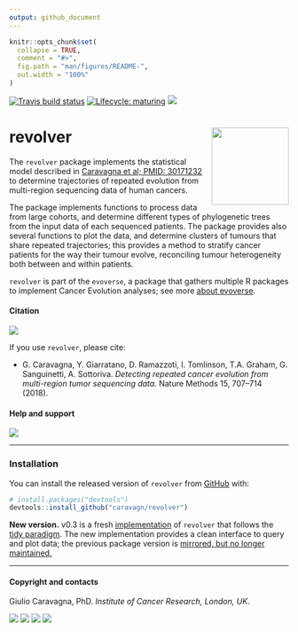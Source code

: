 ```yaml
---
output: github_document
---
```



```r
knitr::opts_chunk$set(
  collapse = TRUE,
  comment = "#>",
  fig.path = "man/figures/README-",
  out.width = "100%"
)
```

<!-- badges: start -->
[![Travis build status](https://travis-ci.org/caravagn/revolver.svg?branch=master)](https://travis-ci.org/caravagn/revolver)
[![Lifecycle: maturing](https://img.shields.io/badge/lifecycle-maturing-blue.svg)](https://www.tidyverse.org/lifecycle/#maturing)
[![](https://img.shields.io/badge/Part%20of-evoverse-blue.svg)](https://caravagn.github.io/evoverse)
<!-- badges: end -->

# revolver <a href='caravagn.github.io/revolver'><img src='man/figures/logo.png' align="right" height="139" /></a>

The `revolver` package implements the statistical model described in [Caravagna et al; PMID: 30171232](https://www.ncbi.nlm.nih.gov/pubmed/30171232) to determine trajectories of repeated evolution from multi-region sequencing data of human cancers. 

The package implements functions to process data from large cohorts, and determine different types of phylogenetic trees from the input data of each sequenced patients. The package provides also several functions to plot the data, and determine clusters of tumours that share repeated trajectories; this provides a method to stratify cancer patients for the way their tumour evolve, reconciling tumour heterogeneity both between and within patients.
  
`revolver` is part of the `evoverse`, a package that gathers multiple R packages to implement Cancer Evolution analyses; see more [about evoverse](https://caravagn.github.io/evoverse).

#### Citation

[![](https://img.shields.io/badge/doi-10.1038/s41592--018--0108--x-red.svg)](https://doi.org/10.1038/s41592-018-0108-x)


If you use `revolver`, please cite:

* G. Caravagna, Y. Giarratano, D. Ramazzoti, I. Tomlinson, T.A. Graham, G. Sanguinetti, A. Sottoriva. *Detecting repeated cancer evolution from multi-region tumor sequencing data.* Nature Methods 15, 707–714 (2018). 

#### Help and support

[![](https://img.shields.io/badge/GitHub%20Pages-https://caravagn.github.io/revolver/-yellow.svg)](https://caravagn.github.io/revolver)

-----

### Installation

You can install the released version of `revolver` from
[GitHub](https://github.com/) with:

``` r
# install.packages("devtools")
devtools::install_github("caravagn/revolver")
```

**New version.** v0.3 is a fresh [implementation](https://caravagn.github.io/revolver/reference/index.html) of `revolver` that follows the [tidy paradigm](https://www.tidyverse.org/). The new implementation provides a clean interface to query and plot data; the previous package version is  [mirrored, but no longer maintained.](https://github.com/caravagn/revolver/tree/pre_tibbles)

-----

#### Copyright and contacts

Giulio Caravagna, PhD. _Institute of Cancer Research, London, UK_.

[![](https://img.shields.io/badge/Email-gcaravagn@gmail.com-seagreen.svg)](mailto:gcaravagn@gmail.com)
[![](https://img.shields.io/badge/Github-caravagn-seagreen.svg)](https://github.com/caravagn)
[![](https://img.shields.io/badge/Twitter-@gcaravagna-steelblue.svg)](https://twitter.com/gcaravagna)
[![](https://img.shields.io/badge/Personal%20webpage-https://bit.ly/2kc9E6Y-red.svg)](https://sites.google.com/site/giuliocaravagna/)
